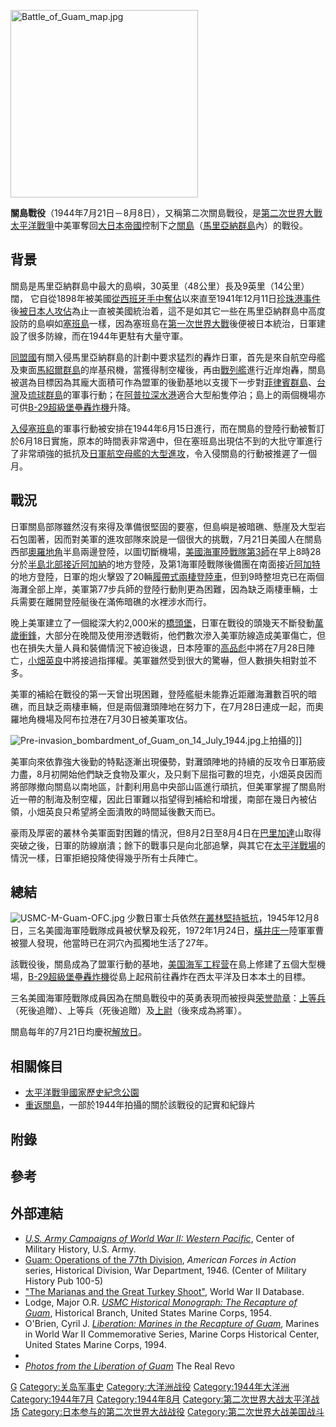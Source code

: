 {{FixBunching|beg}}
{{Infobox Military Conflict
|partof=[[第二次世界大戰|第二次世界大戰]][[太平洋戰爭|太平洋戰爭]]
|conflict=關島戰役
|image=[[File:First_flag_on_Guam_-_1944.jpg|300px]]
|caption=兩名美國軍官在[[美國海軍陸戰隊|美國海軍陸戰隊]]及遠征軍登陸8分鐘後插上[[美國國旗|美國國旗]]
|date=1944年7月21日－1944年8月8日
|place=[[馬里亞納群島|馬里亞納群島]][[關島|關島]]
|result=美軍決定性勝利， 日軍全軍覆沒，美軍奪回日佔關島。
|combatant1={{flag|USA|1912}}
|combatant2={{EOJ}}
|commander1={{flagicon|USA|1912}} [[羅伊·蓋格|羅伊·蓋格]]
|commander2={{flagicon|Japan|alt}} [[高品彪|高品彪]]{{KIA}}<br />{{flagicon|Japan|alt}} [[小畑英良|小畑英良]]{{KIA}}
|strength1=36,000人
|strength2=18,500人
|casualties1=1,747人陣亡<br /> 6,053人受傷
|casualties2=18,500人陣亡
|}}
{{FixBunching|mid}}
{{Campaignbox Marianas and Palaus}}
{{FixBunching|mid}}
[[File:Battle_of_Guam_map.jpg|300px]]
{{FixBunching|end}}

'''關島戰役'''（1944年7月21日－8月8日），又稱第二次關島戰役，是[[第二次世界大戰|第二次世界大戰]][[太平洋戰爭|太平洋戰爭]]中美軍奪回[[大日本帝國|大日本帝國]]控制下之[[關島|關島]]（[[馬里亞納群島|馬里亞納群島]]內）的戰役。

== 背景 ==
關島是馬里亞納群島中最大的島嶼，30英里（48公里）長及9英里（14公里）闊， 它自從1898年被美國[[佔領關島|從西班牙手中奪佔]]以來直至1941年12月11日[[珍珠港事件|珍珠港事件]]後[[關島戰役_(1941年)|被日本人攻佔]]為止一直被美國統治着，這不是如其它一些在馬里亞納群島中高度設防的島嶼如[[塞班島|塞班島]]一樣，因為塞班島在[[第一次世界大戰|第一次世界大戰]]後便被日本統治，日軍建設了很多防線，而在1944年更駐有大量守軍。

[[同盟國_(第二次世界大戰)|同盟國]]有關入侵馬里亞納群島的計劃中要求猛烈的轟炸日軍，首先是來自航空母艦及東面[[馬紹爾群島|馬紹爾群島]]的岸基飛機，當獲得制空權後，再由[[戰列艦|戰列艦]]進行近岸炮轟，關島被選為目標因為其龐大面積可作為盟軍的後勤基地以支援下一步對[[菲律賓群島|菲律賓群島]]、[[台灣|台灣]]及[[琉球群島|琉球群島]]的軍事行動；在[[阿普拉海軍基地|阿普拉]][[深水港|深水港]]適合大型船隻停泊；島上的兩個機場亦可供[[B-29超級堡壘轟炸機|B-29超級堡壘轟炸機]]升降。

[[塞班島戰役|入侵塞班島]]的軍事行動被安排在1944年6月15日進行，而在關島的登陸行動被暫訂於6月18日實施，原本的時間表非常適中，但在塞班島出現估不到的大批守軍進行了非常頑強的抵抗及[[菲律賓海海戰|日軍航空母艦的大型進攻]]，令入侵關島的行動被推遲了一個月。

== 戰況 ==
日軍關島部隊雖然沒有來得及準備很堅固的要塞，但島嶼是被暗礁、懸崖及大型岩石包圍著，因而對美軍的進攻部隊來說是一個很大的挑戰，7月21日美國人在關島西部[[奧羅地角|奧羅地角]]半島兩邊登陸，以圖切斷機場，[[美國海軍陸戰隊第3師|美國海軍陸戰隊第3師]]在早上8時28分於[[阿桑|半島北部接近阿加納]]的地方登陸，及第1海軍陸戰隊後備團在南面接近[[阿加特|阿加特]]的地方登陸，日軍的炮火擊毀了20輛[[履帶式兩棲登陸車|履帶式兩棲登陸車]]，但到9時整坦克已在兩個海灘全部上岸，美軍第77步兵師的登陸行動則更為困難，因為缺乏兩棲車輛，士兵需要在離開登陸艇後在滿佈暗礁的水裡涉水而行。 

晚上美軍建立了一個縱深大約2,000米的[[橋頭堡|橋頭堡]]，日軍在戰役的頭幾天不斷發動[[萬歲衝鋒|萬歲衝鋒]]，大部分在晚間及使用滲透戰術，他們數次滲入美軍防線造成美軍傷亡，但也在損失大量人員和裝備情況下被迫後退，日本陸軍的[[高品彪|高品彪]]中將在7月28日陣亡，[[小畑英良|小畑英良]]中將接過指揮權。美軍雖然受到很大的驚嚇，但人數損失相對並不多。

美軍的補給在戰役的第一天曾出現困難，登陸艦艇未能靠近距離海灘數百呎的暗礁，而且缺乏兩棲車輛，但是兩個灘頭陣地在努力下，在7月28日連成一起，而奧羅地角機場及阿布拉港在7月30日被美軍攻佔。

[[File:Pre-invasion_bombardment_of_Guam_on_14_July_1944.jpg|thumb]]上拍攝的]]

美軍向來依靠強大後勤的特點逐漸出現優勢，對灘頭陣地的持續的反攻令日軍筋疲力盡，8月初開始他們缺乏食物及軍火，及只剩下屈指可數的坦克，小畑英良因而將部隊撤向關島以南地區，計劃利用島中央部山區進行頑抗，但美軍掌握了關島附近一帶的制海及制空權，因此日軍難以指望得到補給和增援，南部在幾日內被佔領，小畑英良只希望將全面潰敗的時間延後數天而已。

豪雨及厚密的叢林令美軍面對困難的情況，但8月2日至8月4日在[[巴里加達|巴里加達]]山取得突破之後，日軍的防線崩潰；餘下的戰事只是向北部追擊，與其它在[[太平洋戰爭|太平洋戰場]]的情況一樣，日軍拒絕投降使得幾乎所有士兵陣亡。

== 總結 ==
[[File:USMC-M-Guam-OFC.jpg|thumb]]
少數日軍士兵依然[[殘留日本兵|在叢林堅持抵抗]]，1945年12月8日，三名美國海軍陸戰隊成員被伏擊及殺死，1972年1月24日，[[橫井庄一|橫井庄一]]陸軍軍曹被獵人發現，他當時已在洞穴內孤獨地生活了27年。

該戰役後，關島成為了盟軍行動的基地，[[美国海军工程营|美国海军工程营]]在島上修建了五個大型機場，[[B-29超級堡壘轟炸機|B-29超級堡壘轟炸機]]從島上起飛前往轟炸在西太平洋及日本本土的目標。

三名美國海軍陸戰隊成員因為在關島戰役中的英勇表現而被授與[[荣誉勋章_(美国)|荣誉勋章]]：[[上等兵|上等兵]]{{Link-en|法蘭克·魏提克|Frank P. Witek}}（死後追贈）、上等兵{{Link-en|萊奧納德·梅森|Leonard F. Mason}}（死後追贈）及[[上尉|上尉]]{{Link-en|路易士·威爾遜|Louis H. Wilson, Jr.}}（後來成為將軍）。

關島每年的7月21日均慶祝[[解放日|解放日]]。

== 相關條目 ==
*[[太平洋戰爭國家歷史紀念公園|太平洋戰爭國家歷史紀念公園]]
*[[重返關島|重返關島]]，一部於1944年拍攝的關於該戰役的記實和紀錄片

== 附錄 ==
{{reflist}}

== 參考 ==

{{cite book | last = Gailey | first = Harry | authorlink = | coauthors = | year = 1988 | chapter = | title = The Liberation of Guam 21 July - 10 August | publisher = Presidio Press | location = Novato, California, U.S.A. | isbn = 0-89141-651-X}}

== 外部連結 ==
* [http://www.army.mil/cmh/brochures/westpac/westpac.htm ''U.S. Army Campaigns of World War II: Western Pacific''], Center of Military History, U.S. Army.
* [http://www.army.mil/cmh-pg/books/wwii/guam/guam77div-fm.htm Guam: Operations of the 77th Division], ''American Forces in Action'' series, Historical Division, War Department, 1946. (Center of Military History Pub 100-5)
* [http://ww2db.com/battle_spec.php?battle_id=10 "The Marianas and the Great Turkey Shoot"], World War II Database.
* Lodge, Major O.R. [http://www.ibiblio.org/hyperwar/USMC/USMC-M-Guam/index.html ''USMC Historical Monograph: The Recapture of Guam''], Historical Branch, United States Marine Corps, 1954.
*O'Brien, Cyril J. [http://www.ibiblio.org/hyperwar/USMC/USMC-C-Guam/index.html ''Liberation: Marines in the Recapture of Guam''],  Marines in World War II Commemorative Series, Marine Corps Historical Center, United States Marine Corps, 1994.
* {{cite web | last = Keene | first = R.R. | authorlink = | coauthors = | title = "Wake up and die, Marine!" | work = | publisher = Leatherneck Magazine | date = | url = http://www.military.com/NewContent/0,13190,Leatherneck_WWII_072804,00.html | format = | doi = | accessdate =  }}
* [http://therealrevo.com/blog//?page_id=423 ''Photos from the Liberation of Guam''] The Real Revo

{{commons|Battle of Guam}}

[[Category:1944年太平洋战场战役|G]]
[[Category:关岛军事史|Category:关岛军事史]]
[[Category:大洋洲战役|Category:大洋洲战役]]
[[Category:1944年大洋洲|Category:1944年大洋洲]]
[[Category:1944年7月|Category:1944年7月]]
[[Category:1944年8月|Category:1944年8月]]
[[Category:第二次世界大战太平洋战场|Category:第二次世界大战太平洋战场]]
[[Category:日本参与的第二次世界大战战役|Category:日本参与的第二次世界大战战役]]
[[Category:第二次世界大战美国战斗|Category:第二次世界大战美国战斗]]